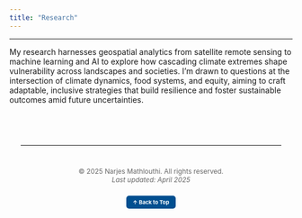 ```yaml
---
title: "Research"
---
```



----

My research harnesses geospatial analytics from satellite remote sensing to machine learning and AI to explore how cascading climate extremes shape vulnerability across landscapes and societies. I’m drawn to questions at the intersection of climate dynamics, food systems, and equity, aiming to craft adaptable, inclusive strategies that build resilience and foster sustainable outcomes amid future uncertainties.






<footer style="text-align: center; margin-top: 40px; padding: 20px; font-size: 0.85em; color: #666;">
  <hr style="margin-bottom: 10px;">

  <!-- Social Media Icons -->
  <a href="mailto:nmathlouthi@ucsb.edu" title="Email"><i class="fas fa-envelope"></i></a> &nbsp;
  <a href="https://github.com/narjesmath" target="_blank" title="GitHub"><i class="fab fa-github"></i></a> &nbsp;
  <a href="https://www.linkedin.com/in/narjes-m" target="_blank" title="LinkedIn"><i class="fab fa-linkedin"></i></a> &nbsp;
  <a href="https://narjesmathlouthi.com" target="_blank" title="Website"><i class="fas fa-globe"></i></a>

  <!-- Copyright and Last Updated -->
  © 2025 Narjes Mathlouthi. All rights reserved. <br>
  <em>Last updated: April 2025</em><br><br>

  <!-- Back to Top Button -->
  <a href="#" style="
    background-color: #004F90;
    color: white;
    padding: 6px 12px;
    border-radius: 5px;
    text-decoration: none;
    font-weight: bold;
    font-size: 0.8em;
  ">
    ↑ Back to Top
  </a>
</footer>
